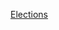 {{portal|歐洲}}
{{Year by category
| m = 2
| c = 0
| d = 0
| y = 0
| cat = 歐洲選舉
| in = 
| parent = 各年歐洲選舉
| subcat = 2000年選舉
| sortkey = 歐洲
}}
{{Commons category|Elections in 2000}}

[[Category:2000年歐洲|Elections]]